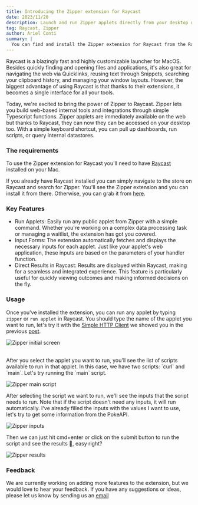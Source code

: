```yaml
---
title: Introducing the Zipper extension for Raycast
date: 2023/11/20
description: Launch and run Zipper applets directly from your desktop using Raycast.
tag: Raycast, Zipper
author: Ariel Conti
summary: |
  You can find and install the Zipper extension for Raycast from the Raycast Store. The extension allows you to run Zipper applets directly from Raycast's blazingly fast launcher. This means you can quickly turn a Typescript function into a desktop tool instantly.
---
```


Raycast is a blazingly fast and highly customizable launcher for MacOS. Besides quickly finding and opening files and applications, it's also great for navigating the web via Quicklinks, reusing text through Snippets, searching your clipboard history, and managing your window layouts. However, the biggest advantage of using Raycast is that thanks to their extensions, it becomes a single interface for all your tools.

Today, we're excited to bring the power of Zipper to Raycast. Zipper lets you build web-based internal tools and integrations through simple Typescript functions. Zipper applets are immediately available on the web but thanks to Raycast, they can now they can be accessed on your desktop too. With a simple keyboard shortcut, you can pull up dashboards, run scripts, or query internal datastores.

### The requirements

To use the Zipper extension for Raycast you'll need to have [Raycast](https://raycast.com/) installed on your Mac.

If you already have Raycast installed you can simply navigate to the store on Raycast and search for Zipper. You'll see the Zipper extension and you can install it from there.
Otherwise, you can grab it from [here](https://www.raycast.com/raycast/zipper).

### Key Features

- Run Applets: Easily run any public applet from Zipper with a simple command. Whether you're working on a complex data processing task or managing a waitlist, the extension has got you covered.
- Input Forms: The extension automatically fetches and displays the necessary inputs for each applet. Just like your applet's web application, these inputs are based on the parameters of your handler function.
- Direct Results in Raycast: Results are displayed within Raycast, making for a seamless and integrated experience. This feature is particularly useful for quickly viewing outcomes and making informed decisions on the fly.

### Usage

Once you've installed the extension, you can run any applet by typing `zipper` or `run applet` in Raycast. You should type the name of the applet you want to run, let's try it with the [Simple HTTP Client](https://zipper.dev/zipper-inc/simple-http-client) we showed you in the previous [post](https://zipper.dev/blog/simple-http-client).

![Zipper initial screen](/initial-screen.png)

<br />
After you select the applet you want to run, you'll see the list of scripts available
to run in that applet. In this case, we have two scripts: `curl` and `main`. Let's
try running the `main` script.

![Zipper main script](/scripts-list.png)

After selecting the script we want to run, we'll see the inputs that the script needs to run. Note that if the script doesn't need any inputs, it will run automatically.
I've already filled the inputs with the values I want to use, let's try to get some information from the PokeAPI.

![Zipper inputs](/inputs-list.png)

Then we can just hit cmd+enter or click on the submit button to run the script and see the results 🎉, easy right?

![Zipper results](/results.png)

### Feedback

We are currently working on adding more features to the extension, but we would love to hear your feedback. If you have any suggestions or ideas, please let us know by sending us an [email](mailto:contact@zipper.works)
